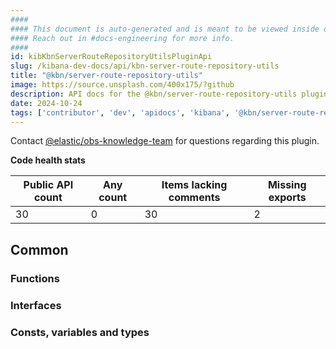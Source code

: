 ```yaml
---
####
#### This document is auto-generated and is meant to be viewed inside our experimental, new docs system.
#### Reach out in #docs-engineering for more info.
####
id: kibKbnServerRouteRepositoryUtilsPluginApi
slug: /kibana-dev-docs/api/kbn-server-route-repository-utils
title: "@kbn/server-route-repository-utils"
image: https://source.unsplash.com/400x175/?github
description: API docs for the @kbn/server-route-repository-utils plugin
date: 2024-10-24
tags: ['contributor', 'dev', 'apidocs', 'kibana', '@kbn/server-route-repository-utils']
---
```




Contact [@elastic/obs-knowledge-team](https://github.com/orgs/elastic/teams/obs-knowledge-team) for questions regarding this plugin.

**Code health stats**

| Public API count  | Any count | Items lacking comments | Missing exports |
|-------------------|-----------|------------------------|-----------------|
| 30 | 0 | 30 | 2 |

## Common

### Functions
<DocDefinitionList data={kbnServerRouteRepositoryUtilsObj.common.functions}/>

### Interfaces
<DocDefinitionList data={kbnServerRouteRepositoryUtilsObj.common.interfaces}/>

### Consts, variables and types
<DocDefinitionList data={kbnServerRouteRepositoryUtilsObj.common.misc}/>

